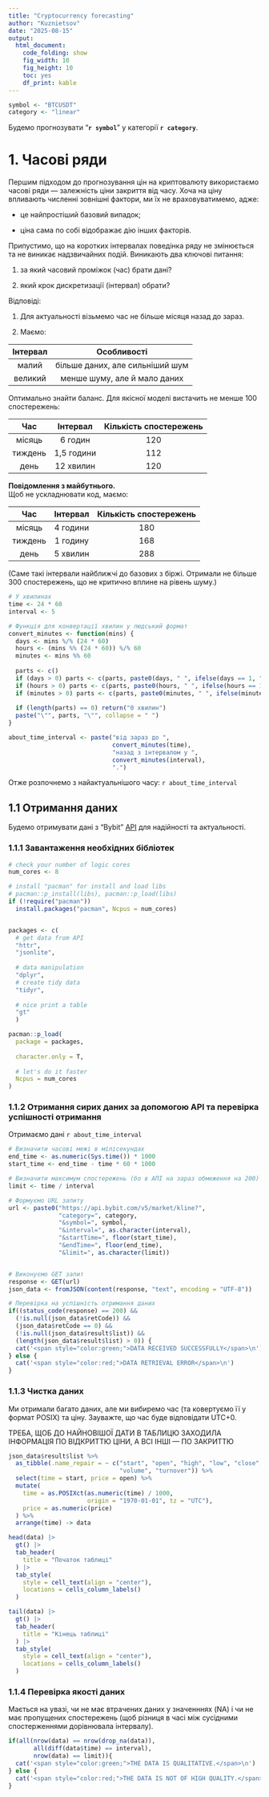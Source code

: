 ```yaml
---
title: "Cryptocurrency forecasting"
author: "Kuznietsov"
date: "2025-08-15"
output: 
  html_document: 
    code_folding: show
    fig_width: 10
    fig_height: 10
    toc: yes
    df_print: kable
---
```


```r

symbol <- "BTCUSDT"
category <- "linear"

```


Будемо прогнозувати "**`r symbol`**" у категорії **`r category`**.



# 1. Часові ряди

Першим підходом до прогнозування цін на криптовалюту використаємо часові ряди — залежність ціни закриття від часу.
Хоча на ціну впливають численні зовнішні фактори, ми їх не враховуватимемо, адже:

-   це найпростіший базовий випадок;

-   ціна сама по собі відображає дію інших факторів.

Припустимо, що на коротких інтервалах поведінка ряду не змінюється та не виникає надзвичайних подій.
Виникають два ключові питання:

1.  за який часовий проміжок (час) брати дані?

2.  який крок дискретизації (інтервал) обрати?

Відповіді:

1.  Для актуальності візьмемо час не більше місяця назад до зараз.

2.  Маємо:

|  Інтервал  |           Особливості           |
|:----------:|:-------------------------------:|
|    малий   | більше даних, але сильніший шум |
|  великий   |   менше шуму, але й мало даних  |


Оптимально знайти баланс. 
Для якісної моделі вистачить не менше 100 спостережень:

|    Час    |    Інтервал    | Кількість спостережень |
|:---------:|:--------------:|:----------------------:|
|  місяць   |    6 годин     |          120           |
| тиждень   |   1,5 години   |          112           |
|   день    |   12 хвилин    |          120           |

**Повідомлення з майбутнього.**  
Щоб не ускладнювати код, маємо:

|    Час    |   Інтервал   | Кількість спостережень |
|:---------:|:------------:|:----------------------:|
|  місяць   |   4 години   |          180           |
| тиждень   |   1 годину   |          168           |
|   день    |   5 хвилин   |          288           |


(Саме такі інтервали найближчі до базових з біржі. 
Отримали не більше 300 спостережень, 
що не критично вплине на рівень шуму.)


```r

# У хвилинах
time <- 24 * 60
interval <- 5

# Функція для конвертації хвилин у людський формат
convert_minutes <- function(mins) {
  days <- mins %/% (24 * 60)
  hours <- (mins %% (24 * 60)) %/% 60
  minutes <- mins %% 60
  
  parts <- c()
  if (days > 0) parts <- c(parts, paste0(days, " ", ifelse(days == 1, "день", "днів")))
  if (hours > 0) parts <- c(parts, paste0(hours, " ", ifelse(hours == 1, "година", "годин")))
  if (minutes > 0) parts <- c(parts, paste0(minutes, " ", ifelse(minutes == 1, "хвилина", "хвилин")))
  
  if (length(parts) == 0) return("0 хвилин")
  paste("\"", parts, "\"", collapse = " ")
}

about_time_interval <- paste("від зараз до ",
                             convert_minutes(time),
                             "назад з інтервалом у ",
                             convert_minutes(interval),
                             ".")

```



Отже розпочнемо з найактуальнішого часу:
`r about_time_interval`

## 1.1 Отримання даних

Будемо отримувати дані з "Bybit" [API](https://www.bybit.com/future-activity/en/developer) 
для надійності та актуальності.

### 1.1.1 Завантаження необхідних бібліотек

```r

# check your number of logic cores
num_cores <- 8

# install "pacman" for install and load libs
# pacman::p_install(libs), pacman::p_load(libs)
if (!require("pacman"))
  install.packages("pacman", Ncpus = num_cores)


packages <- c(
  # get data from API
  "httr",
  "jsonlite",
  
  # data manipulation
  "dplyr",
  # create tidy data
  "tidyr",
  
  # nice print a table
  "gt"
  )

pacman::p_load(
  package = packages,
  
  character.only = T,
  
  # let's do it faster
  Ncpus = num_cores
)

```

### 1.1.2 Отримання сирих даних за допомогою API та перевірка успішності отримання

Отримаємо дані 
`r about_time_interval`

```r

# Визначити часові межі в мілісекундах
end_time <- as.numeric(Sys.time()) * 1000
start_time <- end_time - time * 60 * 1000

# Визначити максимум спостережень (бо в АПІ на зараз обмеження на 200)
limit <- time / interval 

# Формуємо URL запиту
url <- paste0("https://api.bybit.com/v5/market/kline?",
              "category=", category,
              "&symbol=", symbol,
              "&interval=", as.character(interval),
              "&startTime=", floor(start_time), 
              "&endTime=", floor(end_time),
              "&limit=", as.character(limit))


# Виконуємо GET запит
response <- GET(url)
json_data <- fromJSON(content(response, "text", encoding = "UTF-8"))

# Перевірка на успішність отримання даних
if((status_code(response) == 200) &&
  (!is.null(json_data$retCode)) && 
  (json_data$retCode == 0) &&
  (!is.null(json_data$result$list)) &&
  (length(json_data$result$list) > 0)) {
  cat('<span style="color:green;">DATA RECEIVED SUCCESSFULLY</span>\n')
} else {
  cat('<span style="color:red;">DATA RETRIEVAL ERROR</span>\n')
}

```

### 1.1.3 Чистка даних

Ми отримали багато даних,
але ми вибиремо час 
(та ковертуємо її у формат POSIX) 
та ціну. 
Зауважте, 
що час буде відповідати UTC+0. 

ТРЕБА, ЩОБ ДО НАЙНОВІШОЇ ДАТИ В ТАБЛИЦЮ ЗАХОДИЛА ІНФОРМАЦІЯ ПО ВІДКРИТТЮ ЦІНИ, А ВСІ ІНШІ --- ПО ЗАКРИТТЮ

```r

json_data$result$list %>%
  as_tibble(.name_repair = ~ c("start", "open", "high", "low", "close",
                               "volume", "turnover")) %>%
  select(time = start, price = open) %>%
  mutate(
    time = as.POSIXct(as.numeric(time) / 1000, 
                      origin = "1970-01-01", tz = "UTC"),
    price = as.numeric(price)
  ) %>%
  arrange(time) -> data

head(data) |>
  gt() |>
  tab_header(
    title = "Початок таблиці"
  ) |>
  tab_style(
    style = cell_text(align = "center"),
    locations = cells_column_labels()
  )

tail(data) |>
  gt() |>
  tab_header(
    title = "Кінець таблиці"
  ) |>
  tab_style(
    style = cell_text(align = "center"),
    locations = cells_column_labels()
  )


```


### 1.1.4 Перевірка якості даних

Мається на увазі, чи не має втрачених даних у значенннях (NA) і чи не має пропущених спостережень (щоб різниця в часі між сусідними спостерженнями дорівнювала інтервалу).


```r

if(all(nrow(data) == nrow(drop_na(data)),
       all(diff(data$time) == interval),
       nrow(data) == limit)){
  cat('<span style="color:green;">THE DATA IS QUALITATIVE.</span>\n')
} else {
  cat('<span style="color:red;">THE DATA IS NOT OF HIGH QUALITY.</span>\n')
}

```

